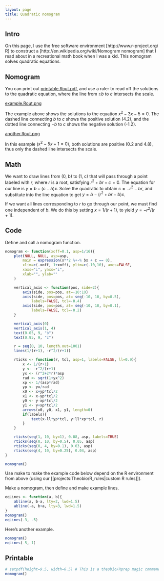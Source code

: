 ```yaml
---
layout: page
title: Quadratic nomogram
---
```


## Intro 

On this page, I use the free software environment [http://www.r-project.org/ R] to construct a [http://en.wikipedia.org/wiki/Nomogram nomogram] that I read about in a recreational math book when I was a kid.  This nomogram solves quadratic equations.

## Nomogram 

You can print out [printable.Rout.pdf](printable.Rout.pdf), and use a ruler to read off the solutions to the quadratic equation, where the line from $\pm b$ to $c$ intersects the scale.

[example.Rout.png](example.Rout.png)

The example above shows the solutions to the equation $x^2-3x-5=0$.  The dashed line connecting $b$ to $c$ shows the positive solution (4.2), and the dotted line connecting $-b$ to $c$ shows the negative solution (-1.2).

[another.Rout.png](another.Rout.png)

In this example ($x^2-5x+1 = 0$), both solutions are positive (0.2 and 4.8), thus only the dashed line intersects the scale.

## Math 

We want to draw lines from (0, b) to (1, c) that will pass through a point labeled with $r$, where $r$ is a root, satisfying $r^2+br+c=0$.  The equation for our line is $y=b+(c-b)x$.  Solve the quadratic to obtain $c=-r^2-br$, and substitute into the line equation to get $y=b-(r^2+br+b)x$.

If we want all lines corresponding to $r$ to go through our point, we must find one independent of $b$.  We do this by setting $x=1/(r+1)$, to yield $y=-r^2/(r+1)$.

## Code 

Define and call a nomogram function.

```r
nomogram <- function(xoff=0.1, asp=1/16){
	plot(NULL, NULL, asp=asp,
		main = expression(x**2 %+-% bx + c == 0),
		xlim=c(-xoff, 1+xoff), ylim=c(-10,10), axes=FALSE,
		xaxs="i", yaxs="i",
		xlab="", ylab=""
	)

	vertical_axis <- function(pos, side=2){
		axis(side, pos=pos, at=-10:10)
		axis(side, pos=pos, at= seq(-10, 10, by=0.5), 
			labels=FALSE, tcl=-0.4)
		axis(side, pos=pos, at= seq(-10, 10, by=0.1), 
			labels=FALSE, tcl=-0.2)
	}

	vertical_axis(0)
	vertical_axis(1, 4)
	text(0.05, 9, "b")
	text(0.95, 9, "c")

	r = seq(0, 10, length.out=1001)
	lines(1/(r+1), -r^2/(r+1))

	rticks <- function(r, tcl, asp=1, labels=FALSE, ll=0.9){
		x <- 1/(r+1)
		y <- -r^2/(r+1)
		yx <- (r^2+2*r)*asp
		rad <- sqrt(1+yx^2)
		xp <- 1/(asp*rad)
		yp <- yx/rad
		x0 <- x+yp*tcl/2
		x1 <- x-yp*tcl/2
		y0 <- y-xp*tcl/2
		y1 <- y+xp*tcl/2
		arrows(x0, y0, x1, y1, length=0)
		if(labels){
			text(x-ll*yp*tcl, y+ll*xp*tcl, r)
		}
	}

	rticks(seq(1, 10, by=1), 0.08, asp, labels=TRUE)
	rticks(seq(0, 10, by=0.5), 0.05, asp)
	rticks(seq(0, 4, by=0.1), 0.03, asp)
	rticks(seq(4, 10, by=0.25), 0.04, asp)
}

nomogram()
```

Use make to make the example code below depend on the R environment from above (using our [[projects:Theobio/R_rules|custom R rules]]).


Make a nomogram, then define and make example lines.

```r
eqLines <- function(a, b){
	abline(a, b-a, lty=2, lwd=1.5)
	abline(-a, b+a, lty=3, lwd=1.5)
}
nomogram()
eqLines(-3, -5)

```

Here's another example.


```r
nomogram()
eqLines(-5, 1)
```

## Printable 


```r
# setpdf(height=9.5, width=6.5) # This is a theobio/Rprep magic command
nomogram()
```

